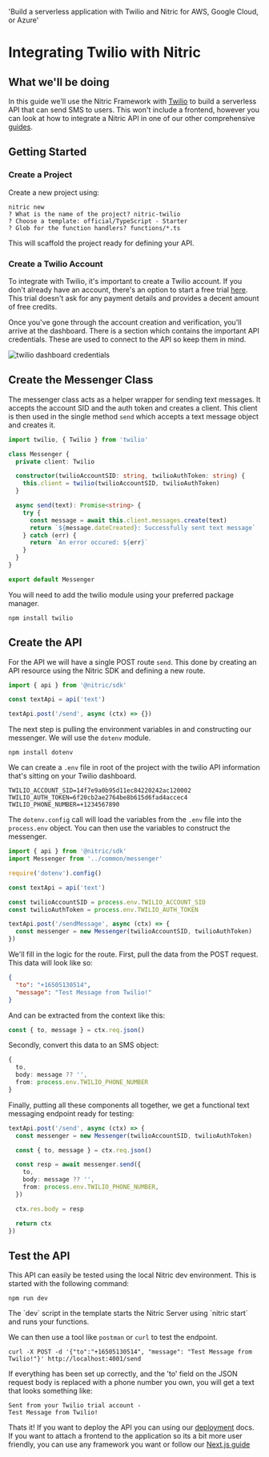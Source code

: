   'Build a serverless application with Twilio and Nitric for AWS, Google Cloud, or Azure'

# Integrating Twilio with Nitric

## What we'll be doing

In this guide we'll use the Nitric Framework with [Twilio](https://twilio.com) to build a serverless API that can send SMS to users. This won't include a frontend, however you can look at how to integrate a Nitric API in one of our other comprehensive [guides](./api-with-nextjs).

## Getting Started

### Create a Project

Create a new project using:

```
nitric new
? What is the name of the project? nitric-twilio
? Choose a template: official/TypeScript - Starter
? Glob for the function handlers? functions/*.ts
```

This will scaffold the project ready for defining your API.

### Create a Twilio Account

To integrate with Twilio, it's important to create a Twilio account. If you don't already have an account, there's an option to start a free trial [here](https://www.twilio.com/try-twilio). This trial doesn't ask for any payment details and provides a decent amount of free credits.

Once you've gone through the account creation and verification, you'll arrive at the dashboard. There is a section which contains the important API credentials. These are used to connect to the API so keep them in mind.

![twilio dashboard credentials](/images/guides/twilio/twilio-credentials.png)

## Create the Messenger Class

The messenger class acts as a helper wrapper for sending text messages. It accepts the account SID and the auth token and creates a client. This client is then used in the single method `send` which accepts a text message object and creates it.

```ts {{ label: "common/messenger.ts" }}
import twilio, { Twilio } from 'twilio'

class Messenger {
  private client: Twilio

  constructor(twilioAccountSID: string, twilioAuthToken: string) {
    this.client = twilio(twilioAccountSID, twilioAuthToken)
  }

  async send(text): Promise<string> {
    try {
      const message = await this.client.messages.create(text)
      return `${message.dateCreated}: Successfully sent text message`
    } catch (err) {
      return `An error occured: ${err}`
    }
  }
}

export default Messenger
```

You will need to add the twilio module using your preferred package manager.

```
npm install twilio
```

## Create the API

For the API we will have a single POST route `send`. This done by creating an API resource using the Nitric SDK and defining a new route.

```ts {{ label: "functions/text.ts" }}
import { api } from '@nitric/sdk'

const textApi = api('text')

textApi.post('/send', async (ctx) => {})
```

The next step is pulling the environment variables in and constructing our messenger. We will use the `dotenv` module.

```
npm install dotenv
```

We can create a `.env` file in root of the project with the twilio API information that's sitting on your Twilio dashboard.

```
TWILIO_ACCOUNT_SID=14f7e9a0b95d11ec84220242ac120002
TWILIO_AUTH_TOKEN=6f20cb2ae2764be8b615d6fad4accec4
TWILIO_PHONE_NUMBER=+1234567890
```

The `dotenv.config` call will load the variables from the `.env` file into the `process.env` object. You can then use the variables to construct the messenger.

```ts {{ label: "functions/text.ts" }}
import { api } from '@nitric/sdk'
import Messenger from '../common/messenger'

require('dotenv').config()

const textApi = api('text')

const twilioAccountSID = process.env.TWILIO_ACCOUNT_SID
const twilioAuthToken = process.env.TWILIO_AUTH_TOKEN

textApi.post('/sendMessage', async (ctx) => {
  const messenger = new Messenger(twilioAccountSID, twilioAuthToken)
})
```

We'll fill in the logic for the route. First, pull the data from the POST request. This data will look like so:

```json
{
  "to": "+16505130514",
  "message": "Test Message from Twilio!"
}
```

And can be extracted from the context like this:

```ts
const { to, message } = ctx.req.json()
```

Secondly, convert this data to an SMS object:

```ts
{
  to,
  body: message ?? '',
  from: process.env.TWILIO_PHONE_NUMBER
}
```

Finally, putting all these components all together, we get a functional text messaging endpoint ready for testing:

```ts {{ label: "functions/text.ts" }}
textApi.post('/send', async (ctx) => {
  const messenger = new Messenger(twilioAccountSID, twilioAuthToken)

  const { to, message } = ctx.req.json()

  const resp = await messenger.send({
    to,
    body: message ?? '',
    from: process.env.TWILIO_PHONE_NUMBER,
  })

  ctx.res.body = resp

  return ctx
})
```

## Test the API

This API can easily be tested using the local Nitric dev environment. This is started with the following command:

```
npm run dev
```

<Note>
  The `dev` script in the template starts the Nitric Server using `nitric start`
  and runs your functions.
</Note>

We can then use a tool like `postman` or `curl` to test the endpoint.

```
curl -X POST -d '{"to":"+16505130514", "message": "Test Message from Twilio!"}' http://localhost:4001/send
```

If everything has been set up correctly, and the 'to' field on the JSON request body is replaced with a phone number you own, you will get a text that looks something like:

```
Sent from your Twilio trial account -
Test Message from Twilio!
```

Thats it! If you want to deploy the API you can using our [deployment](/guides/getting-started/quickstart#deploying-the-app) docs. If you want to attach a frontend to the application so its a bit more user friendly, you can use any framework you want or follow our [Next.js guide](./api-with-nextjs)
